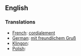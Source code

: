 ==English==
===Translations===

*[[French]]: [[cordialement]]
*[[German]]: [[mit freundlichem Gruß]]
*[[Klingon]]: [[]]
*[[Polish]]: [[]]